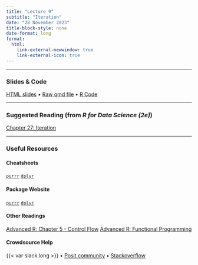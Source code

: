 ```yaml
---
title: "Lecture 9"
subtitle: "Iteration" 
date: "28 November 2023"
title-block-style: none
date-format: long
format:
  html:
    link-external-newwindow: true
    link-external-icon: true
---
```

---

### Slides & Code 

[HTML slides](CSSS508_Lecture9.qmd) • 
[Raw qmd file](https://raw.githubusercontent.com/vsass/CSSS508/main/Lectures/Lecture9/CSSS508_Lecture9.qmd) • 
[R Code](CSSS508_Lecture8_Code.R)

---

### Suggested Reading (from *R for Data Science (2e)*)

[Chapter 27: Iteration](https://r4ds.hadley.nz/iteration)

---

### Useful Resources

#### Cheatsheets

[`purrr`](https://rstudio.github.io/cheatsheets/purrr.pdf)
[`dplyr`](https://rstudio.github.io/cheatsheets/data-transformation.pdf)

#### Package Website

[`purrr`](https://purrr.tidyverse.org/)
[`dplyr`](https://dplyr.tidyverse.org/)

#### Other Readings
[Advanced R: Chapter 5 - Control Flow](https://adv-r.hadley.nz/control-flow.html)
[Advanced R: Functional Programming](https://adv-r.hadley.nz/fp.html)

#### Crowdsource Help

{{< var slack.long >}} • 
[Posit community](https://community.rstudio.com/) • 
[Stackoverflow](https://stackoverflow.com/)
